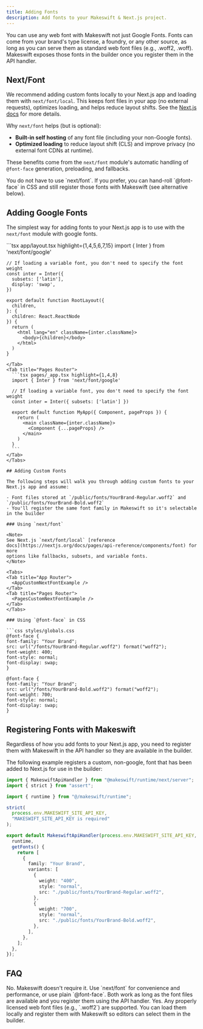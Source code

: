 ```yaml
---
title: Adding Fonts
description: Add fonts to your Makeswift & Next.js project.
---
```



You can use any web font with Makeswift not just Google Fonts. Fonts can come from your brand's type license, a foundry, or any other source, as long as you can serve them as standard web font files (e.g., .woff2, .woff).
Makeswift exposes those fonts in the builder once you register them in the API handler.

## Next/Font

We recommend adding custom fonts locally to your Next.js app and loading them with `next/font/local`. This keeps font files in your app (no external requests), optimizes loading, and
helps reduce layout shifts. See the [Next.js docs](https://nextjs.org/docs/pages/api-reference/components/font) for more details.

Why `next/font` helps (but is optional):

- **Built-in self hosting** of any font file (including your non-Google fonts).
- **Optimized loading** to reduce layout shift (CLS) and improve privacy (no external font CDNs at runtime).

These benefits come from the `next/font` module's automatic handling of `@font-face` generation, preloading, and fallbacks.

<Note>
  You do not have to use `next/font`. If you prefer, you can hand-roll
  `@font-face` in CSS and still register those fonts with Makeswift (see
  alternative below).
</Note>

## Adding Google Fonts

The simplest way for adding fonts to your Next.js app is to use with the `next/font` module with google fonts.

<Tabs>
  <Tab title="App Router">
    ```tsx app/layout.tsx highlight={1,4,5,6,7,15}
    import { Inter } from 'next/font/google' 
 
    // If loading a variable font, you don't need to specify the font weight
    const inter = Inter({
      subsets: ['latin'],
      display: 'swap',
    })
 
    export default function RootLayout({
      children,
    }: {
      children: React.ReactNode
    }) {
      return (
        <html lang="en" className={inter.className}>
          <body>{children}</body>
        </html>
      )
    }
  ```
  </Tab>
  <Tab title="Pages Router">
    ```tsx pages/_app.tsx highlight={1,4,8}
    import { Inter } from 'next/font/google'
    
    // If loading a variable font, you don't need to specify the font weight
    const inter = Inter({ subsets: ['latin'] })
    
    export default function MyApp({ Component, pageProps }) {
      return (
        <main className={inter.className}>
          <Component {...pageProps} />
        </main>
      )
    }
    ```  
  </Tab>
</Tabs>

## Adding Custom Fonts

The following steps will walk you through adding custom fonts to your Next.js app and assume:

- Font files stored at `/public/fonts/YourBrand-Regular.woff2` and `/public/fonts/YourBrand-Bold.woff2`
- You'll register the same font family in Makeswift so it's selectable in the builder

### Using `next/font`

<Note>
  See Next.js `next/font/local` [reference
  docs](https://nextjs.org/docs/pages/api-reference/components/font) for more
  options like fallbacks, subsets, and variable fonts.
</Note>

<Tabs>
  <Tab title="App Router">
    <AppCustomNextFontExample />
  </Tab>
  <Tab title="Pages Router">
    <PagesCustomNextFontExample />
  </Tab>
</Tabs>

### Using `@font-face` in CSS

```css styles/globals.css
@font-face {
  font-family: "Your Brand";
  src: url("/fonts/YourBrand-Regular.woff2") format("woff2");
  font-weight: 400;
  font-style: normal;
  font-display: swap;
}

@font-face {
  font-family: "Your Brand";
  src: url("/fonts/YourBrand-Bold.woff2") format("woff2");
  font-weight: 700;
  font-style: normal;
  font-display: swap;
}
```

## Registering Fonts with Makeswift

Regardless of how you add fonts to your Next.js app, you need to register them with Makeswift in the API handler so they are available in the builder.

The following example registers a custom, non-google, font that has been added to Next.js for use in the builder:

```ts pages/api/[...makeswift].ts
import { MakeswiftApiHandler } from "@makeswift/runtime/next/server";
import { strict } from "assert";

import { runtime } from "@/makeswift/runtime";

strict(
  process.env.MAKESWIFT_SITE_API_KEY,
  "MAKESWIFT_SITE_API_KEY is required"
);

export default MakeswiftApiHandler(process.env.MAKESWIFT_SITE_API_KEY, {
  runtime,
  getFonts() {
    return [
      {
        family: "Your Brand",
        variants: [
          {
            weight: "400",
            style: "normal",
            src: "./public/fonts/YourBrand-Regular.woff2",
          },
          {
            weight: "700",
            style: "normal",
            src: "./public/fonts/YourBrand-Bold.woff2",
          },
        ],
      },
    ];
  },
});
```

## FAQ

<AccordionGroup>
  <Accordion title="Do I have to use the next/font module?">
    No. Makeswift doesn't require it. Use `next/font` for convenience and performance, or use plain `@font-face`.  Both work as long as the font files are available and you register them using the API handler.
  </Accordion>
  <Accordion title="Can I use fonts that aren't from Google?">
    Yes. Any properly licensed web font files (e.g., `.woff2`) are supported. You can load them locally and register them with Makeswift so editors can select them in the builder.
  </Accordion>
</AccordionGroup>
